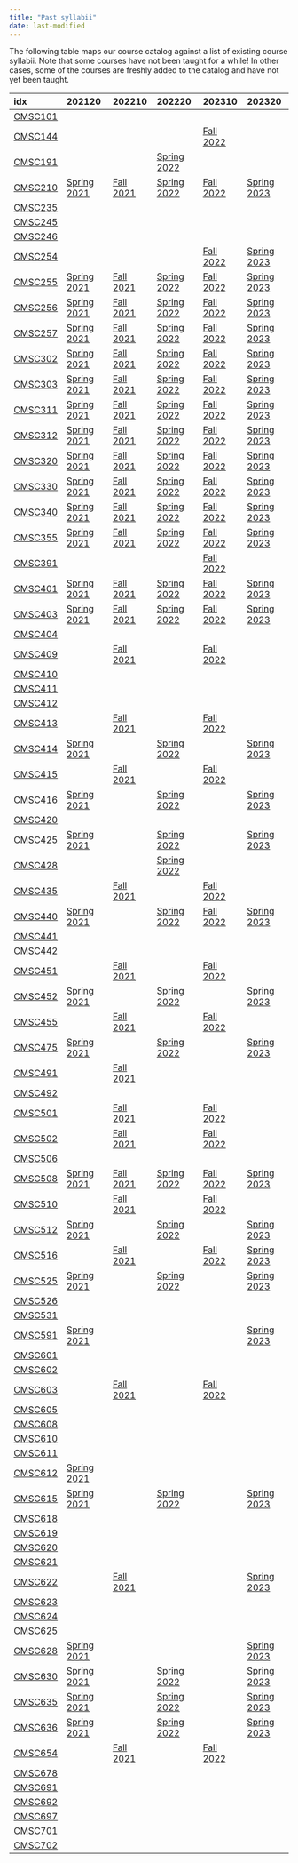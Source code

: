 ```yaml
---
title: "Past syllabii"
date: last-modified
---
```

The following table maps our course catalog against a list of existing course syllabii. Note that some
courses have not been taught for a while! In other cases, some of the courses are freshly
added to the catalog and have not yet been taught.


idx                                202120                                                                202210                                                            202220                                                                202310                                                            202320
---------------------------------  --------------------------------------------------------------------  ----------------------------------------------------------------  --------------------------------------------------------------------  ----------------------------------------------------------------  --------------------------------------------------------------------
<a href='CMSC101.qmd'>CMSC101</a>  &nbsp;                                                                &nbsp;                                                            &nbsp;                                                                &nbsp;                                                            &nbsp;
<a href='CMSC144.qmd'>CMSC144</a>  &nbsp;                                                                &nbsp;                                                            &nbsp;                                                                <a href='./202310/CMSC_144_Syllabus_Fall_2022.pdf'>Fall 2022</a>  &nbsp;
<a href='CMSC191.qmd'>CMSC191</a>  &nbsp;                                                                &nbsp;                                                            <a href='./202220/CMSC_191_Syllabus_Spring_2022.pdf'>Spring 2022</a>  &nbsp;                                                            &nbsp;
<a href='CMSC210.qmd'>CMSC210</a>  <a href='./202120/CMSC_210_Syllabus_Spring_2021.pdf'>Spring 2021</a>  <a href='./202210/CMSC_210_Syllabus_Fall_2021.pdf'>Fall 2021</a>  <a href='./202220/CMSC_210_Syllabus_Spring_2022.pdf'>Spring 2022</a>  <a href='./202310/CMSC_210_Syllabus_Fall_2022.pdf'>Fall 2022</a>  <a href='./202320/CMSC_210_Syllabus_Spring_2023.pdf'>Spring 2023</a>
<a href='CMSC235.qmd'>CMSC235</a>  &nbsp;                                                                &nbsp;                                                            &nbsp;                                                                &nbsp;                                                            &nbsp;
<a href='CMSC245.qmd'>CMSC245</a>  &nbsp;                                                                &nbsp;                                                            &nbsp;                                                                &nbsp;                                                            &nbsp;
<a href='CMSC246.qmd'>CMSC246</a>  &nbsp;                                                                &nbsp;                                                            &nbsp;                                                                &nbsp;                                                            &nbsp;
<a href='CMSC254.qmd'>CMSC254</a>  &nbsp;                                                                &nbsp;                                                            &nbsp;                                                                <a href='./202310/CMSC_254_Syllabus_Fall_2022.pdf'>Fall 2022</a>  <a href='./202320/CMSC_254_Syllabus_Spring_2023.pdf'>Spring 2023</a>
<a href='CMSC255.qmd'>CMSC255</a>  <a href='./202120/CMSC_255_Syllabus_Spring_2021.pdf'>Spring 2021</a>  <a href='./202210/CMSC_255_Syllabus_Fall_2021.pdf'>Fall 2021</a>  <a href='./202220/CMSC_255_Syllabus_Spring_2022.pdf'>Spring 2022</a>  <a href='./202310/CMSC_255_Syllabus_Fall_2022.pdf'>Fall 2022</a>  <a href='./202320/CMSC_255_Syllabus_Spring_2023.pdf'>Spring 2023</a>
<a href='CMSC256.qmd'>CMSC256</a>  <a href='./202120/CMSC_256_Syllabus_Spring_2021.pdf'>Spring 2021</a>  <a href='./202210/CMSC_256_Syllabus_Fall_2021.pdf'>Fall 2021</a>  <a href='./202220/CMSC_256_Syllabus_Spring_2022.pdf'>Spring 2022</a>  <a href='./202310/CMSC_256_Syllabus_Fall_2022.pdf'>Fall 2022</a>  <a href='./202320/CMSC_256_Syllabus_Spring_2023.pdf'>Spring 2023</a>
<a href='CMSC257.qmd'>CMSC257</a>  <a href='./202120/CMSC_257_Syllabus_Spring_2021.pdf'>Spring 2021</a>  <a href='./202210/CMSC_257_Syllabus_Fall_2021.pdf'>Fall 2021</a>  <a href='./202220/CMSC_257_Syllabus_Spring_2022.pdf'>Spring 2022</a>  <a href='./202310/CMSC_257_Syllabus_Fall_2022.pdf'>Fall 2022</a>  <a href='./202320/CMSC_257_Syllabus_Spring_2023.pdf'>Spring 2023</a>
<a href='CMSC302.qmd'>CMSC302</a>  <a href='./202120/CMSC_302_Syllabus_Spring_2021.pdf'>Spring 2021</a>  <a href='./202210/CMSC_302_Syllabus_Fall_2021.pdf'>Fall 2021</a>  <a href='./202220/CMSC_302_Syllabus_Spring_2022.pdf'>Spring 2022</a>  <a href='./202310/CMSC_302_Syllabus_Fall_2022.pdf'>Fall 2022</a>  <a href='./202320/CMSC_302_Syllabus_Spring_2023.pdf'>Spring 2023</a>
<a href='CMSC303.qmd'>CMSC303</a>  <a href='./202120/CMSC_303_Syllabus_Spring_2021.pdf'>Spring 2021</a>  <a href='./202210/CMSC_303_Syllabus_Fall_2021.pdf'>Fall 2021</a>  <a href='./202220/CMSC_303_Syllabus_Spring_2022.pdf'>Spring 2022</a>  <a href='./202310/CMSC_303_Syllabus_Fall_2022.pdf'>Fall 2022</a>  <a href='./202320/CMSC_303_Syllabus_Spring_2023.pdf'>Spring 2023</a>
<a href='CMSC311.qmd'>CMSC311</a>  <a href='./202120/CMSC_311_Syllabus_Spring_2021.pdf'>Spring 2021</a>  <a href='./202210/CMSC_311_Syllabus_Fall_2021.pdf'>Fall 2021</a>  <a href='./202220/CMSC_311_Syllabus_Spring_2022.pdf'>Spring 2022</a>  <a href='./202310/CMSC_311_Syllabus_Fall_2022.pdf'>Fall 2022</a>  <a href='./202320/CMSC_311_Syllabus_Spring_2023.pdf'>Spring 2023</a>
<a href='CMSC312.qmd'>CMSC312</a>  <a href='./202120/CMSC_312_Syllabus_Spring_2021.pdf'>Spring 2021</a>  <a href='./202210/CMSC_312_Syllabus_Fall_2021.pdf'>Fall 2021</a>  <a href='./202220/CMSC_312_Syllabus_Spring_2022.pdf'>Spring 2022</a>  <a href='./202310/CMSC_312_Syllabus_Fall_2022.pdf'>Fall 2022</a>  <a href='./202320/CMSC_312_Syllabus_Spring_2023.pdf'>Spring 2023</a>
<a href='CMSC320.qmd'>CMSC320</a>  <a href='./202120/CMSC_320_Syllabus_Spring_2021.pdf'>Spring 2021</a>  <a href='./202210/CMSC_320_Syllabus_Fall_2021.pdf'>Fall 2021</a>  <a href='./202220/CMSC_320_Syllabus_Spring_2022.pdf'>Spring 2022</a>  <a href='./202310/CMSC_320_Syllabus_Fall_2022.pdf'>Fall 2022</a>  <a href='./202320/CMSC_320_Syllabus_Spring_2023.pdf'>Spring 2023</a>
<a href='CMSC330.qmd'>CMSC330</a>  <a href='./202120/CMSC_330_Syllabus_Spring_2021.pdf'>Spring 2021</a>  <a href='./202210/CMSC_330_Syllabus_Fall_2021.pdf'>Fall 2021</a>  <a href='./202220/CMSC_330_Syllabus_Spring_2022.pdf'>Spring 2022</a>  <a href='./202310/CMSC_330_Syllabus_Fall_2022.pdf'>Fall 2022</a>  <a href='./202320/CMSC_330_Syllabus_Spring_2023.pdf'>Spring 2023</a>
<a href='CMSC340.qmd'>CMSC340</a>  <a href='./202120/CMSC_340_Syllabus_Spring_2021.pdf'>Spring 2021</a>  <a href='./202210/CMSC_340_Syllabus_Fall_2021.pdf'>Fall 2021</a>  <a href='./202220/CMSC_340_Syllabus_Spring_2022.pdf'>Spring 2022</a>  <a href='./202310/CMSC_340_Syllabus_Fall_2022.pdf'>Fall 2022</a>  <a href='./202320/CMSC_340_Syllabus_Spring_2023.pdf'>Spring 2023</a>
<a href='CMSC355.qmd'>CMSC355</a>  <a href='./202120/CMSC_355_Syllabus_Spring_2021.pdf'>Spring 2021</a>  <a href='./202210/CMSC_355_Syllabus_Fall_2021.pdf'>Fall 2021</a>  <a href='./202220/CMSC_355_Syllabus_Spring_2022.pdf'>Spring 2022</a>  <a href='./202310/CMSC_355_Syllabus_Fall_2022.pdf'>Fall 2022</a>  <a href='./202320/CMSC_355_Syllabus_Spring_2023.pdf'>Spring 2023</a>
<a href='CMSC391.qmd'>CMSC391</a>  &nbsp;                                                                &nbsp;                                                            &nbsp;                                                                <a href='./202310/CMSC_391_Syllabus_Fall_2022.pdf'>Fall 2022</a>  &nbsp;
<a href='CMSC401.qmd'>CMSC401</a>  <a href='./202120/CMSC_401_Syllabus_Spring_2021.pdf'>Spring 2021</a>  <a href='./202210/CMSC_401_Syllabus_Fall_2021.pdf'>Fall 2021</a>  <a href='./202220/CMSC_401_Syllabus_Spring_2022.pdf'>Spring 2022</a>  <a href='./202310/CMSC_401_Syllabus_Fall_2022.pdf'>Fall 2022</a>  <a href='./202320/CMSC_401_Syllabus_Spring_2023.pdf'>Spring 2023</a>
<a href='CMSC403.qmd'>CMSC403</a>  <a href='./202120/CMSC_403_Syllabus_Spring_2021.pdf'>Spring 2021</a>  <a href='./202210/CMSC_403_Syllabus_Fall_2021.pdf'>Fall 2021</a>  <a href='./202220/CMSC_403_Syllabus_Spring_2022.pdf'>Spring 2022</a>  <a href='./202310/CMSC_403_Syllabus_Fall_2022.pdf'>Fall 2022</a>  <a href='./202320/CMSC_403_Syllabus_Spring_2023.pdf'>Spring 2023</a>
<a href='CMSC404.qmd'>CMSC404</a>  &nbsp;                                                                &nbsp;                                                            &nbsp;                                                                &nbsp;                                                            &nbsp;
<a href='CMSC409.qmd'>CMSC409</a>  &nbsp;                                                                <a href='./202210/CMSC_409_Syllabus_Fall_2021.pdf'>Fall 2021</a>  &nbsp;                                                                <a href='./202310/CMSC_409_Syllabus_Fall_2022.pdf'>Fall 2022</a>  &nbsp;
<a href='CMSC410.qmd'>CMSC410</a>  &nbsp;                                                                &nbsp;                                                            &nbsp;                                                                &nbsp;                                                            &nbsp;
<a href='CMSC411.qmd'>CMSC411</a>  &nbsp;                                                                &nbsp;                                                            &nbsp;                                                                &nbsp;                                                            &nbsp;
<a href='CMSC412.qmd'>CMSC412</a>  &nbsp;                                                                &nbsp;                                                            &nbsp;                                                                &nbsp;                                                            &nbsp;
<a href='CMSC413.qmd'>CMSC413</a>  &nbsp;                                                                <a href='./202210/CMSC_413_Syllabus_Fall_2021.pdf'>Fall 2021</a>  &nbsp;                                                                <a href='./202310/CMSC_413_syllabus_Fall_2022.pdf'>Fall 2022</a>  &nbsp;
<a href='CMSC414.qmd'>CMSC414</a>  <a href='./202120/CMSC_414_Syllabus_Spring_2021.pdf'>Spring 2021</a>  &nbsp;                                                            <a href='./202220/CMSC_414_Syllabus_Spring_2022.pdf'>Spring 2022</a>  &nbsp;                                                            <a href='./202320/CMSC_414_Syllabus_Spring_2023.pdf'>Spring 2023</a>
<a href='CMSC415.qmd'>CMSC415</a>  &nbsp;                                                                <a href='./202210/CMSC_415_Syllabus_Fall_2021.pdf'>Fall 2021</a>  &nbsp;                                                                <a href='./202310/CMSC_415_Syllabus_Fall_2022.pdf'>Fall 2022</a>  &nbsp;
<a href='CMSC416.qmd'>CMSC416</a>  <a href='./202120/CMSC_416_Syllabus_Spring_2021.pdf'>Spring 2021</a>  &nbsp;                                                            <a href='./202220/CMSC_416_Syllabus_Spring_2022.pdf'>Spring 2022</a>  &nbsp;                                                            <a href='./202320/CMSC_416_Syllabus_Spring_2023.pdf'>Spring 2023</a>
<a href='CMSC420.qmd'>CMSC420</a>  &nbsp;                                                                &nbsp;                                                            &nbsp;                                                                &nbsp;                                                            &nbsp;
<a href='CMSC425.qmd'>CMSC425</a>  <a href='./202120/CMSC_425_Syllabus_Spring_2021.pdf'>Spring 2021</a>  &nbsp;                                                            <a href='./202220/CMSC_425_Syllabus_Spring_2022.pdf'>Spring 2022</a>  &nbsp;                                                            <a href='./202320/CMSC_425_Syllabus_Spring_2023.pdf'>Spring 2023</a>
<a href='CMSC428.qmd'>CMSC428</a>  &nbsp;                                                                &nbsp;                                                            <a href='./202220/CMSC_428_Syllabus_Spring_2022.pdf'>Spring 2022</a>  &nbsp;                                                            &nbsp;
<a href='CMSC435.qmd'>CMSC435</a>  &nbsp;                                                                <a href='./202210/CMSC_435_Syllabus_Fall_2021.pdf'>Fall 2021</a>  &nbsp;                                                                <a href='./202310/CMSC_435_Syllabus_Fall_2022.pdf'>Fall 2022</a>  &nbsp;
<a href='CMSC440.qmd'>CMSC440</a>  <a href='./202120/CMSC_440_Syllabus_Spring_2021.pdf'>Spring 2021</a>  &nbsp;                                                            <a href='./202220/CMSC_440_Syllabus_Spring_2022.pdf'>Spring 2022</a>  <a href='./202310/CMSC_440_Syllabus_Fall_2022.pdf'>Fall 2022</a>  <a href='./202320/CMSC_440_Syllabus_Spring_2023.pdf'>Spring 2023</a>
<a href='CMSC441.qmd'>CMSC441</a>  &nbsp;                                                                &nbsp;                                                            &nbsp;                                                                &nbsp;                                                            &nbsp;
<a href='CMSC442.qmd'>CMSC442</a>  &nbsp;                                                                &nbsp;                                                            &nbsp;                                                                &nbsp;                                                            &nbsp;
<a href='CMSC451.qmd'>CMSC451</a>  &nbsp;                                                                <a href='./202210/CMSC_451_Syllabus_Fall_2021.pdf'>Fall 2021</a>  &nbsp;                                                                <a href='./202310/CMSC_451_Syllabus_Fall_2022.pdf'>Fall 2022</a>  &nbsp;
<a href='CMSC452.qmd'>CMSC452</a>  <a href='./202120/CMSC_452_Syllabus_Spring_2021.pdf'>Spring 2021</a>  &nbsp;                                                            <a href='./202220/CMSC_452_Syllabus_Spring_2022.pdf'>Spring 2022</a>  &nbsp;                                                            <a href='./202320/CMSC_452_Syllabus_Spring_2023.pdf'>Spring 2023</a>
<a href='CMSC455.qmd'>CMSC455</a>  &nbsp;                                                                <a href='./202210/CMSC_455_Syllabus_Fall_2021.pdf'>Fall 2021</a>  &nbsp;                                                                <a href='./202310/CMSC_455_Syllabus_Fall_2022.pdf'>Fall 2022</a>  &nbsp;
<a href='CMSC475.qmd'>CMSC475</a>  <a href='./202120/CMSC_475_Syllabus_Spring_2021.pdf'>Spring 2021</a>  &nbsp;                                                            <a href='./202220/CMSC_475_Syllabus_Spring_2022.pdf'>Spring 2022</a>  &nbsp;                                                            <a href='./202320/CMSC_475_Syllabus_Spring_2023.pdf'>Spring 2023</a>
<a href='CMSC491.qmd'>CMSC491</a>  &nbsp;                                                                <a href='./202210/CMSC_491_Syllabus_Fall_2021.pdf'>Fall 2021</a>  &nbsp;                                                                &nbsp;                                                            &nbsp;
<a href='CMSC492.qmd'>CMSC492</a>  &nbsp;                                                                &nbsp;                                                            &nbsp;                                                                &nbsp;                                                            &nbsp;
<a href='CMSC501.qmd'>CMSC501</a>  &nbsp;                                                                <a href='./202210/CMSC_501_Syllabus_Fall_2021.pdf'>Fall 2021</a>  &nbsp;                                                                <a href='./202310/CMSC_501_Syllabus_Fall_2022.pdf'>Fall 2022</a>  &nbsp;
<a href='CMSC502.qmd'>CMSC502</a>  &nbsp;                                                                <a href='./202210/CMSC_502_Syllabus_Fall_2021.pdf'>Fall 2021</a>  &nbsp;                                                                <a href='./202310/CMSC_502_Syllabus_Fall_2022.pdf'>Fall 2022</a>  &nbsp;
<a href='CMSC506.qmd'>CMSC506</a>  &nbsp;                                                                &nbsp;                                                            &nbsp;                                                                &nbsp;                                                            &nbsp;
<a href='CMSC508.qmd'>CMSC508</a>  <a href='./202120/CMSC_508_Syllabus_Spring_2021.pdf'>Spring 2021</a>  <a href='./202210/CMSC_508_Syllabus_Fall_2021.pdf'>Fall 2021</a>  <a href='./202220/CMSC_508_Syllabus_Spring_2022.pdf'>Spring 2022</a>  <a href='./202310/CMSC_508_Syllabus_Fall_2022.pdf'>Fall 2022</a>  <a href='./202320/CMSC_508_Syllabus_Spring_2023.pdf'>Spring 2023</a>
<a href='CMSC510.qmd'>CMSC510</a>  &nbsp;                                                                <a href='./202210/CMSC_510_Syllabus_Fall_2021.pdf'>Fall 2021</a>  &nbsp;                                                                <a href='./202310/CMSC_510_Syllabus_Fall_2022.pdf'>Fall 2022</a>  &nbsp;
<a href='CMSC512.qmd'>CMSC512</a>  <a href='./202120/CMSC_512_Syllabus_Spring_2021.pdf'>Spring 2021</a>  &nbsp;                                                            <a href='./202220/CMSC_512_Syllabus_Spring_2022.pdf'>Spring 2022</a>  &nbsp;                                                            <a href='./202320/CMSC_512_Syllabus_Spring_2023.pdf'>Spring 2023</a>
<a href='CMSC516.qmd'>CMSC516</a>  &nbsp;                                                                <a href='./202210/CMSC_516_Syllabus_Fall_2021.pdf'>Fall 2021</a>  &nbsp;                                                                <a href='./202310/CMSC_516_Syllabus_Fall_2022.pdf'>Fall 2022</a>  <a href='./202320/CMSC_516_Syllabus_Spring_2023.pdf'>Spring 2023</a>
<a href='CMSC525.qmd'>CMSC525</a>  <a href='./202120/CMSC_525_Syllabus_Spring_2021.pdf'>Spring 2021</a>  &nbsp;                                                            <a href='./202220/CMSC_525_Syllabus_Spring_2022.pdf'>Spring 2022</a>  &nbsp;                                                            <a href='./202320/CMSC_525_Syllabus_Spring_2023.pdf'>Spring 2023</a>
<a href='CMSC526.qmd'>CMSC526</a>  &nbsp;                                                                &nbsp;                                                            &nbsp;                                                                &nbsp;                                                            &nbsp;
<a href='CMSC531.qmd'>CMSC531</a>  &nbsp;                                                                &nbsp;                                                            &nbsp;                                                                &nbsp;                                                            &nbsp;
<a href='CMSC591.qmd'>CMSC591</a>  <a href='./202120/CMSC_591_Syllabus_Spring_2021.pdf'>Spring 2021</a>  &nbsp;                                                            &nbsp;                                                                &nbsp;                                                            <a href='./202320/CMSC_591_Syllabus_Spring_2023.pdf'>Spring 2023</a>
<a href='CMSC601.qmd'>CMSC601</a>  &nbsp;                                                                &nbsp;                                                            &nbsp;                                                                &nbsp;                                                            &nbsp;
<a href='CMSC602.qmd'>CMSC602</a>  &nbsp;                                                                &nbsp;                                                            &nbsp;                                                                &nbsp;                                                            &nbsp;
<a href='CMSC603.qmd'>CMSC603</a>  &nbsp;                                                                <a href='./202210/CMSC_603_Syllabus_Fall_2021.pdf'>Fall 2021</a>  &nbsp;                                                                <a href='./202310/CMSC_603_Syllabus_Fall_2022.pdf'>Fall 2022</a>  &nbsp;
<a href='CMSC605.qmd'>CMSC605</a>  &nbsp;                                                                &nbsp;                                                            &nbsp;                                                                &nbsp;                                                            &nbsp;
<a href='CMSC608.qmd'>CMSC608</a>  &nbsp;                                                                &nbsp;                                                            &nbsp;                                                                &nbsp;                                                            &nbsp;
<a href='CMSC610.qmd'>CMSC610</a>  &nbsp;                                                                &nbsp;                                                            &nbsp;                                                                &nbsp;                                                            &nbsp;
<a href='CMSC611.qmd'>CMSC611</a>  &nbsp;                                                                &nbsp;                                                            &nbsp;                                                                &nbsp;                                                            &nbsp;
<a href='CMSC612.qmd'>CMSC612</a>  <a href='./202120/CMSC_612_Syllabus_Spring_2021.pdf'>Spring 2021</a>  &nbsp;                                                            &nbsp;                                                                &nbsp;                                                            &nbsp;
<a href='CMSC615.qmd'>CMSC615</a>  <a href='./202120/CMSC_615_Syllabus_Spring_2021.pdf'>Spring 2021</a>  &nbsp;                                                            <a href='./202220/CMSC_615_Syllabus_Spring_2022.pdf'>Spring 2022</a>  &nbsp;                                                            <a href='./202320/CMSC_615_Syllabus_Spring_2023.pdf'>Spring 2023</a>
<a href='CMSC618.qmd'>CMSC618</a>  &nbsp;                                                                &nbsp;                                                            &nbsp;                                                                &nbsp;                                                            &nbsp;
<a href='CMSC619.qmd'>CMSC619</a>  &nbsp;                                                                &nbsp;                                                            &nbsp;                                                                &nbsp;                                                            &nbsp;
<a href='CMSC620.qmd'>CMSC620</a>  &nbsp;                                                                &nbsp;                                                            &nbsp;                                                                &nbsp;                                                            &nbsp;
<a href='CMSC621.qmd'>CMSC621</a>  &nbsp;                                                                &nbsp;                                                            &nbsp;                                                                &nbsp;                                                            &nbsp;
<a href='CMSC622.qmd'>CMSC622</a>  &nbsp;                                                                <a href='./202210/CMSC_622_Syllabus_Fall_2021.pdf'>Fall 2021</a>  &nbsp;                                                                &nbsp;                                                            <a href='./202320/CMSC_622_Syllabus_Spring_2023.pdf'>Spring 2023</a>
<a href='CMSC623.qmd'>CMSC623</a>  &nbsp;                                                                &nbsp;                                                            &nbsp;                                                                &nbsp;                                                            &nbsp;
<a href='CMSC624.qmd'>CMSC624</a>  &nbsp;                                                                &nbsp;                                                            &nbsp;                                                                &nbsp;                                                            &nbsp;
<a href='CMSC625.qmd'>CMSC625</a>  &nbsp;                                                                &nbsp;                                                            &nbsp;                                                                &nbsp;                                                            &nbsp;
<a href='CMSC628.qmd'>CMSC628</a>  <a href='./202120/CMSC_628_Syllabus_Spring_2021.pdf'>Spring 2021</a>  &nbsp;                                                            &nbsp;                                                                &nbsp;                                                            <a href='./202320/CMSC_628_Syllabus_Spring_2023.pdf'>Spring 2023</a>
<a href='CMSC630.qmd'>CMSC630</a>  <a href='./202120/CMSC_630_Syllabus_Spring_2021.pdf'>Spring 2021</a>  &nbsp;                                                            <a href='./202220/CMSC_630_Syllabus_Spring_2022.pdf'>Spring 2022</a>  &nbsp;                                                            <a href='./202320/CMSC_630_Syllabus_Spring_2023.pdf'>Spring 2023</a>
<a href='CMSC635.qmd'>CMSC635</a>  <a href='./202120/CMSC_635_Syllabus_Spring_2021.pdf'>Spring 2021</a>  &nbsp;                                                            <a href='./202220/CMSC_635_Syllabus_Spring_2022.pdf'>Spring 2022</a>  &nbsp;                                                            <a href='./202320/CMSC_635_Syllabus_Spring_2023.pdf'>Spring 2023</a>
<a href='CMSC636.qmd'>CMSC636</a>  <a href='./202120/CMSC_636_Syllabus_Spring_2021.pdf'>Spring 2021</a>  &nbsp;                                                            <a href='./202220/CMSC_636_Syllabus_Spring_2022.pdf'>Spring 2022</a>  &nbsp;                                                            <a href='./202320/CMSC_636_Syllabus_Spring_2023.pdf'>Spring 2023</a>
<a href='CMSC654.qmd'>CMSC654</a>  &nbsp;                                                                <a href='./202210/CMSC_654_Syllabus_Fall_2021.pdf'>Fall 2021</a>  &nbsp;                                                                <a href='./202310/CMSC_654_Syllabus_Fall_2022.pdf'>Fall 2022</a>  &nbsp;
<a href='CMSC678.qmd'>CMSC678</a>  &nbsp;                                                                &nbsp;                                                            &nbsp;                                                                &nbsp;                                                            &nbsp;
<a href='CMSC691.qmd'>CMSC691</a>  &nbsp;                                                                &nbsp;                                                            &nbsp;                                                                &nbsp;                                                            &nbsp;
<a href='CMSC692.qmd'>CMSC692</a>  &nbsp;                                                                &nbsp;                                                            &nbsp;                                                                &nbsp;                                                            &nbsp;
<a href='CMSC697.qmd'>CMSC697</a>  &nbsp;                                                                &nbsp;                                                            &nbsp;                                                                &nbsp;                                                            &nbsp;
<a href='CMSC701.qmd'>CMSC701</a>  &nbsp;                                                                &nbsp;                                                            &nbsp;                                                                &nbsp;                                                            &nbsp;
<a href='CMSC702.qmd'>CMSC702</a>  &nbsp;                                                                &nbsp;                                                            &nbsp;                                                                &nbsp;                                                            &nbsp;